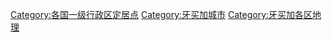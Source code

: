 [[Category:各国一级行政区定居点|Category:各国一级行政区定居点]]
[[Category:牙买加城市|Category:牙买加城市]]
[[Category:牙买加各区地理|Category:牙买加各区地理]]